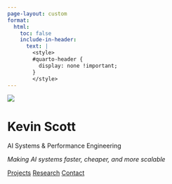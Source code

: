 ```yaml
---
page-layout: custom
format:
  html:
    toc: false
    include-in-header:
      text: |
        <style>
        #quarto-header {
          display: none !important;
        }
        </style>
---
```


::: {.hero-container}
::: {.hero-content}
![](chip-min.png){.hero-image}

# Kevin Scott

AI Systems & Performance Engineering

*Making AI systems faster, cheaper, and more scalable*

::: {.hero-links}
[Projects](projects.qmd) [Research](blog.qmd) [Contact](contact.qmd)
:::

::: {.social-links}
[<i class="bi bi-envelope-fill"></i>](mailto:klscott.learning@gmail.com)
[<i class="bi bi-linkedin"></i>](https://linkedin.com/in/kevin-scott-9361315/)
[<i class="bi bi-github"></i>](https://github.com/kevin-lyle-scott)
:::
:::
:::